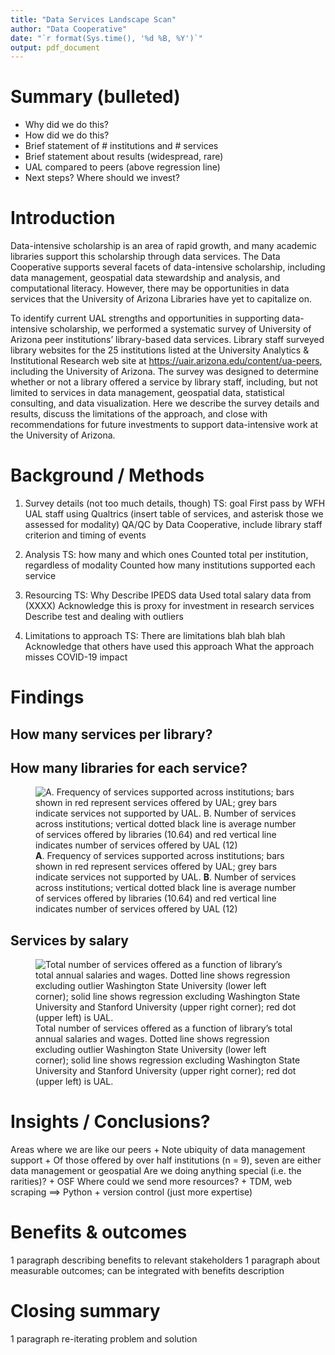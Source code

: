 ```yaml
---
title: "Data Services Landscape Scan"
author: "Data Cooperative"
date: "`r format(Sys.time(), '%d %B, %Y')`"
output: pdf_document
---
```


# Summary (bulleted)

+ Why did we do this?
+ How did we do this?
+ Brief statement of # institutions and # services
+ Brief statement about results (widespread, rare)
+ UAL compared to peers (above regression line)
+ Next steps? Where should we invest?

# Introduction

Data-intensive scholarship is an area of rapid growth, and many academic 
libraries support this scholarship through data services. The Data Cooperative 
supports several facets of data-intensive scholarship, including data 
management, geospatial data stewardship and analysis, and computational 
literacy. However, there may be opportunities in data services that the 
University of Arizona Libraries have yet to capitalize on.

To identify current UAL strengths and opportunities in supporting data-intensive 
scholarship, we performed a systematic survey of University of Arizona peer 
institutions' library-based data services. Library staff surveyed library 
websites for the 25 institutions listed at the University Analytics & 
Institutional Research web site at 
[https://uair.arizona.edu/content/ua-peers](https://uair.arizona.edu/content/ua-peers), 
including the University of Arizona. The survey was designed to determine 
whether or not a library offered a service by library staff, including, but not 
limited to services in data management, geospatial data, statistical consulting, 
and data visualization. Here we describe the survey details and results, 
discuss the limitations of the approach, and close with recommendations for 
future investments to support data-intensive work at the University of Arizona.

# Background / Methods

1. Survey details (not too much details, though)
TS: goal
First pass by WFH UAL staff using Qualtrics
(insert table of services, and asterisk those we assessed for modality)
QA/QC by Data Cooperative, include library staff criterion and timing of events

2. Analysis
TS: how many and which ones
Counted total per institution, regardless of modality
Counted how many institutions supported each service

3. Resourcing
TS: Why
Describe IPEDS data
Used total salary data from (XXXX)
Acknowledge this is proxy for investment in research services
Describe test and dealing with outliers

4. Limitations to approach
TS: There are limitations blah blah blah
Acknowledge that others have used this approach
What the approach misses
COVID-19 impact

# Findings

## How many services per library?
## How many libraries for each service?

![**A**. Frequency of services supported across institutions; bars shown in red represent services offered by UAL; grey bars indicate services not supported by UAL. **B**. Number of services across institutions; vertical dotted black line is average number of services offered by libraries (10.64) and red vertical line indicates number of services offered by UAL (12)](output/service-dist-ranks-az.png)

## Services by salary
![Total number of services offered as a function of library's total annual salaries and wages. Dotted line shows regression excluding outlier Washington State University (lower left corner); solid line shows regression excluding Washington State University and Stanford University (upper right corner); red dot (upper left) is UAL.](output/salaries-services-az.png)

# Insights / Conclusions?
Areas where we are like our peers
  + Note ubiquity of data management support
  + Of those offered by over half institutions (n = 9), seven are either data 
  management or geospatial
Are we doing anything special (i.e. the rarities)?
  + OSF
Where could we send more resources?
  + TDM, web scraping ==> Python
  + version control (just more expertise)

# Benefits & outcomes
1 paragraph describing benefits to relevant stakeholders
1 paragraph about measurable outcomes; can be integrated with benefits description

# Closing summary
1 paragraph re-iterating problem and solution
